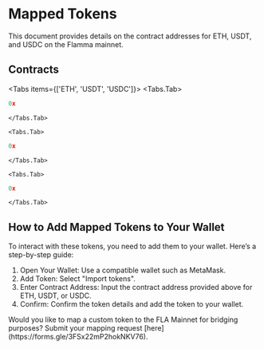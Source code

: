 
# Mapped Tokens

This document provides details on the contract addresses for ETH, USDT, and USDC on the Flamma mainnet.

## Contracts

<Tabs items={['ETH', 'USDT', 'USDC']}>
    <Tabs.Tab>
``` js copy
0x
```
    </Tabs.Tab>

    <Tabs.Tab>
``` js copy
0x
```
    </Tabs.Tab>

    <Tabs.Tab>
``` js copy
0x
```
    </Tabs.Tab>
</Tabs>

## How to Add Mapped Tokens to Your Wallet

To interact with these tokens, you need to add them to your wallet. Here’s a step-by-step guide:

1. Open Your Wallet: Use a compatible wallet such as MetaMask.
2. Add Token: Select "Import tokens".
3. Enter Contract Address: Input the contract address provided above for ETH, USDT, or USDC.
4. Confirm: Confirm the token details and add the token to your wallet.
 
<Callout type="info" emoji="🌈">
Would you like to map a custom token to the FLA Mainnet for bridging purposes? Submit your mapping request [here](https://forms.gle/3FSx22mP2hokNKV76).
</Callout>


